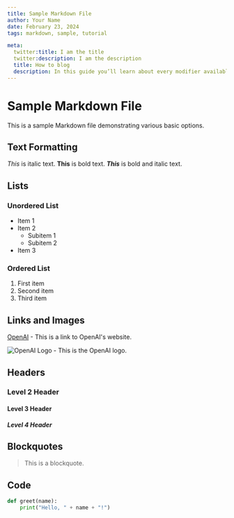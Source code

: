 ```yaml
---
title: Sample Markdown File
author: Your Name
date: February 23, 2024
tags: markdown, sample, tutorial

meta:
  twitter:title: I am the title
  twitter:description: I am the description
  title: How to blog
  description: In this guide you’ll learn about every modifier available in the framework, how to use them with your own custom classes, and even how to create your own.
---
```


# Sample Markdown File

This is a sample Markdown file demonstrating various basic options.

## Text Formatting

_This_ is italic text.
**This** is bold text.
**_This_** is bold and italic text.

## Lists

### Unordered List

- Item 1
- Item 2
  - Subitem 1
  - Subitem 2
- Item 3

### Ordered List

1. First item
2. Second item
3. Third item

## Links and Images

[OpenAI](https://openai.com) - This is a link to OpenAI's website.

![OpenAI Logo](https://openai.com/favicon.ico) - This is the OpenAI logo.

## Headers

### Level 2 Header

#### Level 3 Header

##### Level 4 Header

## Blockquotes

> This is a blockquote.

## Code

```python
def greet(name):
    print("Hello, " + name + "!")
```
